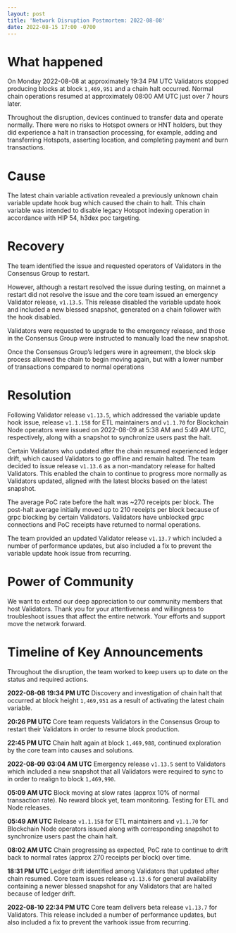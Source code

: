 ```yaml
---
layout: post
title: 'Network Disruption Postmortem: 2022-08-08'
date: 2022-08-15 17:00 -0700
---
```


# What happened

On Monday 2022-08-08 at approximately 19:34 PM UTC Validators stopped producing blocks at block
`1,469,951` and a chain halt occurred. Normal chain operations resumed at approximately 08:00 AM UTC
just over 7 hours later.

<!--truncate-->

Throughout the disruption, devices continued to transfer data and operate normally. There were no
risks to Hotspot owners or HNT holders, but they did experience a halt in transaction processing,
for example, adding and transferring Hotspots, asserting location, and completing payment and burn
transactions.

# Cause

The latest chain variable activation revealed a previously unknown chain variable update hook bug
which caused the chain to halt. This chain variable was intended to disable legacy Hotspot indexing
operation in accordance with HIP 54, h3dex poc targeting.

# Recovery

The team identified the issue and requested operators of Validators in the Consensus Group to
restart.

However, although a restart resolved the issue during testing, on mainnet a restart did not resolve
the issue and the core team issued an emergency Validator release, `v1.13.5`. This release disabled
the variable update hook and included a new blessed snapshot, generated on a chain follower with the
hook disabled.

Validators were requested to upgrade to the emergency release, and those in the Consensus Group were
instructed to manually load the new snapshot.

Once the Consensus Group’s ledgers were in agreement, the block skip process allowed the chain to
begin moving again, but with a lower number of transactions compared to normal operations

# Resolution

Following Validator release `v1.13.5`, which addressed the variable update hook issue, release
`v1.1.158` for ETL maintainers and `v1.1.70` for Blockchain Node operators were issued on 2022-08-09
at 5:38 AM and 5:49 AM UTC, respectively, along with a snapshot to synchronize users past the halt.

Certain Validators who updated after the chain resumed experienced ledger drift, which caused
Validators to go offline and remain halted. The team decided to issue release `v1.13.6` as a
non-mandatory release for halted Validators. This enabled the chain to continue to progress more
normally as Validators updated, aligned with the latest blocks based on the latest snapshot.

The average PoC rate before the halt was ~270 receipts per block. The post-halt average initially
moved up to 210 receipts per block because of grpc blocking by certain Validators. Validators have
unblocked grpc connections and PoC receipts have returned to normal operations.

The team provided an updated Validator release `v1.13.7` which included a number of performance
updates, but also included a fix to prevent the variable update hook issue from recurring.

# Power of Community

We want to extend our deep appreciation to our community members that host Validators. Thank you for
your attentiveness and willingness to troubleshoot issues that affect the entire network. Your
efforts and support move the network forward.

# Timeline of Key Announcements

Throughout the disruption, the team worked to keep users up to date on the status and required
actions.

**2022-08-08** **19:34 PM UTC** Discovery and investigation of chain halt that occurred at block
height `1,469,951` as a result of activating the latest chain variable.

**20:26 PM UTC** Core team requests Validators in the Consensus Group to restart their Validators in
order to resume block production.

**22:45 PM UTC** Chain halt again at block `1,469,988`, continued exploration by the core team into
causes and solutions.

**2022-08-09** **03:04 AM UTC** Emergency release `v1.13.5` sent to Validators which included a new
snapshot that all Validators were required to sync to in order to realign to block `1,469,990`.

**05:09 AM UTC** Block moving at slow rates (approx 10% of normal transaction rate). No reward block
yet, team monitoring. Testing for ETL and Node releases.

**05:49 AM UTC** Release `v1.1.158` for ETL maintainers and `v1.1.70` for Blockchain Node operators
issued along with corresponding snapshot to synchronize users past the chain halt.

**08:02 AM UTC** Chain progressing as expected, PoC rate to continue to drift back to normal rates
(approx 270 receipts per block) over time.

**18:31 PM UTC** Ledger drift identified among Validators that updated after chain resumed. Core
team issues release `v1.13.6` for general availability containing a newer blessed snapshot for any
Validators that are halted because of ledger drift.

**2022-08-10** **22:34 PM UTC** Core team delivers beta release `v1.13.7` for Validators. This
release included a number of performance updates, but also included a fix to prevent the varhook
issue from recurring.
